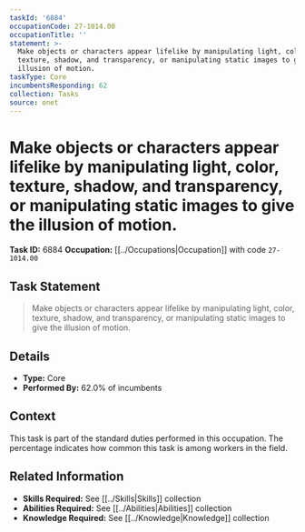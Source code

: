 ```yaml
---
taskId: '6884'
occupationCode: 27-1014.00
occupationTitle: ''
statement: >-
  Make objects or characters appear lifelike by manipulating light, color,
  texture, shadow, and transparency, or manipulating static images to give the
  illusion of motion.
taskType: Core
incumbentsResponding: 62
collection: Tasks
source: onet
---
```

# Make objects or characters appear lifelike by manipulating light, color, texture, shadow, and transparency, or manipulating static images to give the illusion of motion.

**Task ID:** 6884
**Occupation:** [[../Occupations|Occupation]] with code `27-1014.00`

## Task Statement

> Make objects or characters appear lifelike by manipulating light, color, texture, shadow, and transparency, or manipulating static images to give the illusion of motion.

## Details

- **Type:** Core
- **Performed By:** 62.0% of incumbents

## Context

This task is part of the standard duties performed in this occupation. The percentage indicates how common this task is among workers in the field.

## Related Information

- **Skills Required:** See [[../Skills|Skills]] collection
- **Abilities Required:** See [[../Abilities|Abilities]] collection
- **Knowledge Required:** See [[../Knowledge|Knowledge]] collection
